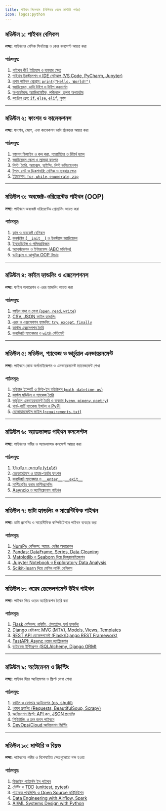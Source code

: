 ```yaml
---
title: পাইথন সিলেবাস (বিগিনার থেকে মাস্টারি পর্যন্ত)
icon: logos:python
---
```


## মডিউল ১: পাইথন বেসিকস

**লক্ষ্য:** পাইথনের বেসিক সিনট্যাক্স ও কোর কনসেপ্ট আয়ত্ত করা

### পাঠসমূহ:
1. [পাইথন কী? ইতিহাস ও ব্যবহার ক্ষেত্র](/python/what-is-python)
2. [পাইথন ইনস্টলেশন ও IDE সেটআপ (VS Code, PyCharm, Jupyter)](/python/setup)
3. [প্রথম পাইথন প্রোগ্রাম: `print("Hello, World!")`](/python/first-program)
4. [ভ্যারিয়েবল, ডাটা টাইপ ও টাইপ কনভার্সন](/python/data-types)
5. [অপারেটরস: অ্যারিথমেটিক, লজিকাল, তুলনা অপারেটর](/python/operators)
6. [কন্ট্রোল ফ্লো: `if`, `else`, `elif`, লুপস](/python/control-flow)

---

## মডিউল ২: ফাংশন ও কালেকশনস

**লক্ষ্য:** ফাংশন, স্কোপ, এবং কালেকশন ডাটা স্ট্রাকচার আয়ত্ত করা

### পাঠসমূহ:
1. [ফাংশন ডিফাইন ও কল করা, প্যারামিটার ও রিটার্ন ভ্যালু](/python/functions)
2. [ভ্যারিয়েবল স্কোপ ও ল্যাম্বডা ফাংশন](/python/scope-lambda)
3. [লিস্ট: তৈরি, অ্যাক্সেস, স্লাইসিং, লিস্ট কম্প্রিহেনশন](/python/lists)
4. [টুপল, সেট ও ডিকশনারি: বেসিক ও ব্যবহার ক্ষেত্র](/python/tuples-sets-dicts)
5. [ইটারেশন: `for`, `while`, `enumerate`, `zip`](/python/iteration)

---

## মডিউল ৩: অবজেক্ট-ওরিয়েন্টেড পাইথন (OOP)

**লক্ষ্য:** পাইথনে অবজেক্ট ওরিয়েন্টেড প্রোগ্রামিং আয়ত্ত করা

### পাঠসমূহ:
1. [ক্লাস ও অবজেক্ট বেসিকস](/python/classes-objects)
2. [কনস্ট্রাক্টর (`__init__`) ও ইনস্ট্যান্স ভ্যারিয়েবল](/python/constructors)
3. [ইনহেরিটেন্স ও পলিমরফিজম](/python/inheritance)
4. [অ্যাবস্ট্রাকশন ও ইন্টারফেস (ABC মডিউল)](/python/abstraction)
5. [ডাটাক্লাস ও আধুনিক OOP ফিচার](/python/dataclasses)

---

## মডিউল ৪: ফাইল হ্যান্ডলিং ও এক্সসেপশনস

**লক্ষ্য:** ফাইল অপারেশন ও এরর হ্যান্ডলিং আয়ত্ত করা

### পাঠসমূহ:
1. [ফাইল পড়া ও লেখা (`open`, `read`, `write`)](/python/file-handling)
2. [CSV, JSON ফাইল হ্যান্ডলিং](/python/csv-json)
3. [এরর ও এক্সসেপশন হ্যান্ডলিং: `try`, `except`, `finally`](/python/exceptions)
4. [কাস্টম এক্সসেপশন তৈরি](/python/custom-exceptions)
5. [কনটেক্সট ম্যানেজার ও `with` স্টেটমেন্ট](/python/context-manager)

---

## মডিউল ৫: মডিউল, প্যাকেজ ও ভার্চুয়াল এনভায়রনমেন্ট

**লক্ষ্য:** পাইথনে কোড অর্গানাইজেশন ও এনভায়রনমেন্ট ম্যানেজমেন্ট শেখা

### পাঠসমূহ:
1. [মডিউল ইম্পোর্ট ও বিল্ট-ইন মডিউলস (`math`, `datetime`, `os`)](/python/modules)
2. [কাস্টম মডিউল ও প্যাকেজ তৈরি](/python/packages)
3. [ভার্চুয়াল এনভায়রনমেন্ট তৈরি ও ব্যবহার (`venv`, `pipenv`, `poetry`)](/python/virtualenv)
4. [থার্ড-পার্টি প্যাকেজ ইন্সটল ও PyPI](/python/pypi)
5. [রেকোয়ারমেন্টস ফাইল (`requirements.txt`)](/python/requirements)

---

## মডিউল ৬: অ্যাডভান্সড পাইথন কনসেপ্টস

**লক্ষ্য:** পাইথনের গভীর ও অ্যাডভান্সড কনসেপ্ট আয়ত্ত করা

### পাঠসমূহ:
1. [ইটারেটর ও জেনারেটর (`yield`)](/python/iterators-generators)
2. [ডেকোরেটরস ও হায়ার-অর্ডার ফাংশন](/python/decorators)
3. [কনটেক্সট ম্যানেজার ও `__enter__`, `__exit__`](/python/context-managers)
4. [মাল্টিথ্রেডিং বনাম মাল্টিপ্রসেসিং](/python/threads-processes)
5. [Asyncio ও অ্যাসিঙ্ক্রোনাস পাইথন](/python/asyncio)

---

## মডিউল ৭: ডাটা হ্যান্ডলিং ও সায়েন্টিফিক পাইথন

**লক্ষ্য:** ডাটা প্রসেসিং ও সায়েন্টিফিক কম্পিউটেশনে পাইথন ব্যবহার করা

### পাঠসমূহ:
1. [NumPy বেসিকস: অ্যারে, ভেক্টর অপারেশন](/python/numpy)
2. [Pandas: DataFrame, Series, Data Cleaning](/python/pandas)
3. [Matplotlib ও Seaborn দিয়ে ভিজুয়ালাইজেশন](/python/matplotlib)
4. [Jupyter Notebook ও Exploratory Data Analysis](/python/jupyter)
5. [Scikit-learn দিয়ে মেশিন লার্নিং বেসিকস](/python/scikit-learn)

---

## মডিউল ৮: ওয়েব ডেভেলপমেন্ট উইথ পাইথন

**লক্ষ্য:** পাইথন দিয়ে ওয়েব অ্যাপ্লিকেশন তৈরি করা

### পাঠসমূহ:
1. [Flask বেসিকস: রাউটিং, টেমপ্লেটস, ফর্ম হ্যান্ডলিং](/python/flask)
2. [Django বেসিকস: MVC (MTV), Models, Views, Templates](/python/django)
3. [REST API ডেভেলপমেন্ট (Flask/Django REST Framework)](/python/rest-api)
4. [FastAPI: Async ওয়েব অ্যাপ্লিকেশন](/python/fastapi)
5. [ডাটাবেজ ইন্টিগ্রেশন (SQLAlchemy, Django ORM)](/python/orm)

---

## মডিউল ৯: অটোমেশন ও স্ক্রিপ্টিং

**লক্ষ্য:** পাইথন দিয়ে অটোমেশন ও স্ক্রিপ্ট লেখা শেখা

### পাঠসমূহ:
1. [ফাইল ও ফোল্ডার অটোমেশন (os, shutil)](/python/file-automation)
2. [ওয়েব স্ক্র্যাপিং (Requests, BeautifulSoup, Scrapy)](/python/web-scraping)
3. [অটোমেশন স্ক্রিপ্ট: API কল, JSON প্রসেসিং](/python/api-automation)
4. [শিডিউলিং ও ক্রন জবস পাইথনে](/python/scheduling)
5. [DevOps/Cloud অটোমেশন স্ক্রিপ্টিং](/python/devops-automation)

---

## মডিউল ১০: মাস্টারি ও বিয়ন্ড

**লক্ষ্য:** পাইথনের গভীর ও বিশেষায়িত ক্ষেত্রগুলোতে দক্ষ হওয়া

### পাঠসমূহ:
1. [ডিজাইন প্যাটার্নস ইন পাইথন](/python/design-patterns)
2. [টেস্টিং ও TDD (unittest, pytest)](/python/testing)
3. [প্যাকেজ পাবলিশিং ও Open Source কন্ট্রিবিউশন](/python/publishing)
4. [Data Engineering with Airflow, Spark](/python/data-engineering)
5. [AI/ML Systems Design with Python](/python/ml-systems)

